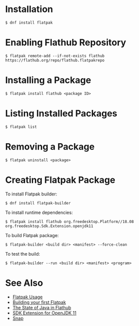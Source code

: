 = Installation =

<pre>
$ dnf install flatpak
</pre>

= Enabling Flathub Repository =

<pre>
$ flatpak remote-add --if-not-exists flathub https://flathub.org/repo/flathub.flatpakrepo
</pre>

= Installing a Package =

<pre>
$ flatpak install flathub <package ID>
</pre>

= Listing Installed Packages =

<pre>
$ flatpak list
</pre>

= Removing a Package =

<pre>
$ flatpak uninstall <package>
</pre>

= Creating Flatpak Package =

To install Flatpak builder:

<pre>
$ dnf install flatpak-builder
</pre>

To install runtime dependencies:

<pre>
$ flatpak install flathub org.freedesktop.Platform//18.08 org.freedesktop.Sdk.Extension.openjdk11
</pre>

To build Flatpak package:

<pre>
$ flatpak-builder <build dir> <manifest> --force-clean
</pre>

To test the build:

<pre>
$ flatpak-builder --run <build dir> <manifest> <program>
</pre>

= See Also =

* [https://developer.fedoraproject.org/deployment/flatpak/flatpak-usage.html Flatpak Usage]
* [http://docs.flatpak.org/en/latest/first-build.html Building your first Flatpak]
* [http://blog.matbooth.co.uk/08-openjdk-in-flathub.html The State of Java in Flathub]
* [https://github.com/flathub/org.freedesktop.Sdk.Extension.openjdk11 SDK Extension for OpenJDK 11]
* [[Snap]]